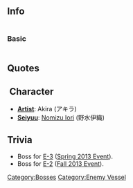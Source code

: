 ==Info==
<div style="display: inline-block;">
===Basic===
{{EnemyShipInfoKai|Anchorage Demon/|los=auto|los_max=auto|evasion=auto|evasion_max=auto|asw=auto|asw_max=auto}}
</div>

{{EnemyShipCategoriesKai|Anchorage Demon/}}

==Quotes==
{{Abyssquote
| 開幕前=キタノカ…
| EN1=You've come here...
| Note1=
| 砲撃=None
| EN0=
| Note0=
| 被弾=イマイマシイ…

or

グッ…
| EN2=Annoying...

or

Gh!
| Note2=
| 昼戦終了時=ソウカ…ソウイウコトダッタノカ…
| EN3=Yes...it was like that kind of embracement...
| Note3=(assuming [[Armored Carrier Demon]]'s introduction refer to same thing)|Clip1 = {{Audio|file=Anchorage_Oni_Intro.ogg}}|Clip0 = |Clip2 = {{Audio|file=Anchorage_Oni_Damaged.ogg}}<br/>{{Audio|file=Anchorage_Damaged.ogg}}|Clip3 = {{Audio|file=Anchorage_Oni_Sunk.ogg}}}}

== Character ==
* '''[[Glossary#List of Vessels by Artist|Artist]]''': Akira (アキラ)
* '''[[Glossary#List of Vessels by Japanese Voice Actresses|Seiyuu]]''': [http://myanimelist.net/people/8956/Iori_Nomizu Nomizu Iori] (野水伊織)
==Trivia==
* Boss for [[Spring_2013_Event#E-3_-_.E6.B9.BE.E5.86.85.E7.AA.81.E5.85.A5.EF.BC.81Bay_Inrush.21|E-3]] ([[Spring 2013 Event]]).
* Boss for [[Fall_2013_Event#E-2_-_.E3.83.AB.E3.83.B3.E3.83.90.E6.B2.96.E6.B5.B7.E5.9F.9F_.28Lunga_Point.29|E-2]] ([[Fall 2013 Event]]).

{{Enemyshiplist}}
[[Category:Bosses]]
[[Category:Enemy Vessel]]